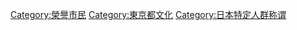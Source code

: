 [[Category:榮譽市民|Category:榮譽市民]]
[[Category:東京都文化|Category:東京都文化]]
[[Category:日本特定人群称谓|Category:日本特定人群称谓]]